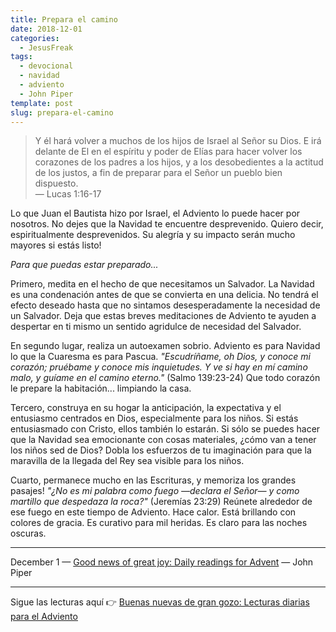 ```yaml
---
title: Prepara el camino
date: 2018-12-01
categories:
  - JesusFreak
tags:
  - devocional
  - navidad
  - adviento
  - John Piper
template: post
slug: prepara-el-camino
---
```


> Y él hará volver a muchos de los hijos de Israel al Señor su Dios. E irá delante de El en el espíritu y poder de Elías para hacer volver los corazones de los padres a los hijos, y a los desobedientes a la actitud de los justos, a fin de preparar para el Señor un pueblo bien dispuesto. <br />
> — Lucas 1:16-17

Lo que Juan el Bautista hizo por Israel, el Adviento lo puede hacer por nosotros. No dejes que la Navidad te encuentre desprevenido. Quiero decir, espiritualmente desprevenidos. Su alegría y su impacto serán mucho mayores si estás listo!

_Para que puedas estar preparado..._

Primero, medita en el hecho de que necesitamos un Salvador. La Navidad es una condenación antes de que se convierta en una delicia. No tendrá el efecto deseado hasta que no sintamos desesperadamente la necesidad de un Salvador. Deja que estas breves meditaciones de Adviento te ayuden a despertar en ti mismo un sentido agridulce de necesidad del Salvador.

En segundo lugar, realiza un autoexamen sobrio. Adviento es para Navidad lo que la Cuaresma es para Pascua. _"Escudríñame, oh Dios, y conoce mi corazón; pruébame y conoce mis inquietudes. Y ve si hay en mí camino malo, y guíame en el camino eterno."_ (Salmo 139:23-24) Que todo corazón le prepare la habitación... limpiando la casa.

Tercero, construya en su hogar la anticipación, la expectativa y el entusiasmo centrados en Dios, especialmente para los niños. Si estás entusiasmado con Cristo, ellos también lo estarán. Si sólo se puedes hacer que la Navidad sea emocionante con cosas materiales, ¿cómo van a tener los niños sed de Dios? Dobla los esfuerzos de tu imaginación para que la maravilla de la llegada del Rey sea visible para los niños.

Cuarto, permanece mucho en las Escrituras, y memoriza los grandes pasajes! _"¿No es mi palabra como fuego —declara el Señor— y como martillo que despedaza la roca?"_ (Jeremías 23:29) Reúnete alrededor de ese fuego en este tiempo de Adviento. Hace calor. Está brillando con colores de gracia. Es curativo para mil heridas. Es claro para las noches oscuras.

---

December 1 — [Good news of great joy: Daily readings for Advent](https://www.desiringgod.org/books/good-news-of-great-joy) — John Piper

---

Sigue las lecturas aquí 👉 [Buenas nuevas de gran gozo: Lecturas diarias para el Adviento](/blog/buenas-nuevas-de-gran-gozo-lecturas-diarias-para-adviento)
